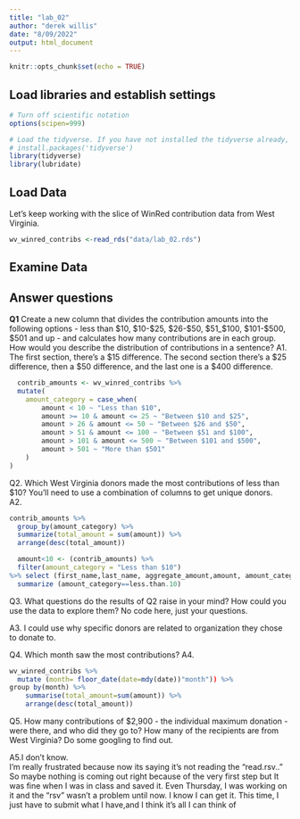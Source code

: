 ```yaml
---
title: "lab_02"
author: "derek willis"
date: "8/09/2022"
output: html_document
---
```


```r
knitr::opts_chunk$set(echo = TRUE)
```

## Load libraries and establish settings
```r
# Turn off scientific notation
options(scipen=999)

# Load the tidyverse. If you have not installed the tidyverse already, remove the # from the next line and run it first.  
# install.packages('tidyverse')
library(tidyverse)
library(lubridate)
```

## Load Data

Let's keep working with the slice of WinRed contribution data from West Virginia.  

```r
wv_winred_contribs <-read_rds("data/lab_02.rds")
```

## Examine Data

## Answer questions

**Q1** Create a new column that divides the contribution amounts into the following options - less than $10, $10-$25, $26-$50, $51_$100, $101-$500, $501 and up - and calculates how many contributions are in each group. How would you describe the distribution of contributions in a sentence?
A1. 
 The first section, there's a $15 difference. The second section there's a $25 difference, then a $50 difference, and the last one is a $400 difference.
```r
  contrib_amounts <- wv_winred_contribs %>%
  mutate(
    amount_category = case_when(
        amount < 10 ~ "Less than $10",
        amount >= 10 & amount <= 25 ~ "Between $10 and $25",
        amount > 26 & amount <= 50 ~ "Between $26 and $50",
        amount > 51 & amount <= 100 ~ "Between $51 and $100",
        amount > 101 & amount <= 500 ~ "Between $101 and $500",
        amount > 501 ~ "More than $501"
    )
)

```

Q2. Which West Virginia donors made the most contributions of less than $10? You'll need to use a combination of columns to get unique donors.  
A2. 

```r
contrib_amounts %>% 
  group_by(amount_category) %>% 
  summarize(total_amount = sum(amount)) %>% 
  arrange(desc(total_amount))
``` 


```r
  amount<10 <- (contrib_amounts) %>% 
  filter(amount_category = "Less than $10") 
%>% select (first_name,last_name, aggregate_amount,amount, amount_category)
  summarize (amount_category==less.than.10) 
```



Q3. What questions do the results of Q2 raise in your mind? How could you use the data to explore them? No code here, just your questions.

A3. I could use why specific donors are related to organization they chose to donate to. 

Q4. Which month saw the most contributions?
A4. 

```r
wv_winred_contribs %>% 
  mutate (month= floor_date(date=mdy(date))"month")) %>% 
group by(month) %>%  
    summarise(total_amount=sum(amount)) %>%  
    arrange(desc(total_amount))


```

Q5. How many contributions of $2,900 - the individual maximum donation - were there, and who did they go to? How many of the recipients are from West Virginia? Do some googling to find out.

A5.I don't know.  
I'm really frustrated because now its saying it's not reading the "read.rsv.." So maybe nothing is coming out right because of the very first step but It was fine when I was in class and saved it. Even Thursday, I was working on it and the "rsv" wasn't  a problem until now.  I know I can get it. This time, I just have to submit what I have,and I think it's all I can think of 
```r
```
